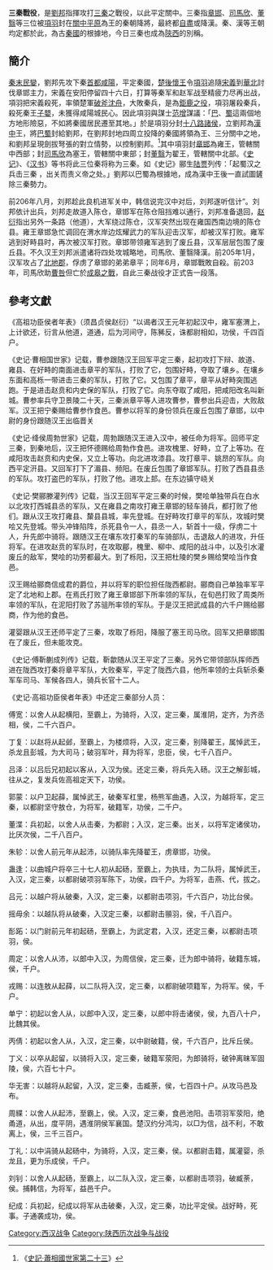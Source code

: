 {{Campaignbox 楚漢戰爭}}
'''三秦戰役'''，是[[劉邦|劉邦]]指揮攻打[[三秦|三秦]]之戰役，以此平定關中。三秦指[[章邯|章邯]]、[[司馬欣|司馬欣]]、[[董翳|董翳]]等三位被[[項羽|項羽]]封在[[關中平原|關中平原]]為王的秦朝降將，最終都[[自盡|自盡]]或降漢。秦、漢等王朝均定都於此，為古[[秦國|秦國]]的根據地，今日三秦也成為[[陝西|陝西]]的別稱。

==簡介==
[[秦末民變|秦末民變]]，劉邦先攻下秦[[首都|首都]][[咸陽|咸陽]]，平定秦國，[[楚後懷王|楚後懷王]]令[[項羽|項羽]]追隨[[宋義|宋義]]到[[華北|華北]]討伐章邯主力，宋義在安阳停留四十六日，打算等秦军和赵军战至精疲力尽再出战，項羽把宋義殺死，率領楚軍[[破斧沈舟|破斧沈舟]]，大敗秦兵，是為[[鉅鹿之役|鉅鹿之役]]，項羽屠殺秦兵，殺死秦王[[子嬰|子嬰]]，未獲得咸陽城民心。因此項羽與謀士[[范增|范增]]謀議：「[[巴|巴]]、[[蜀|蜀]]這兩個地方地形險惡，不如將秦國居民遷至其地。」於是項羽分封[[十八路諸侯|十八路諸侯]]，立劉邦為[[漢中|漢中]]王，將[[巴蜀|巴蜀]]封給劉邦，在劉邦封地四周立投降的秦國將領為王、三分關中之地，和劉邦呈現劍拔弩張的對立情勢，以控制劉邦。<ref name="史记054">《[[s:史記/卷054|史記·蕭相國世家第二十三]]》</ref>其中項羽封[[章邯|章邯]]為雍王，管轄關中西部；封[[司馬欣|司馬欣]]為塞王，管轄關中東部；封[[董翳|董翳]]为翟王，管轄關中北部。《[[史记|史记]]》、《[[汉书|汉书]]》等书将此三位秦将称为三秦。如《史记》郦生[[陆贾|陆贾]]列传：「起蜀汉之兵击三秦 ，出关而责义帝之处。」劉邦以巴蜀為根據地，成為漢中王後一直試圖鏟除三秦勢力。

前206年八月，刘邦趁此良机进军关中，韩信说完汉中对后，刘邦遂听信计”。刘邦依计出兵，刘邦走故道入陈仓，章邯军在陈仓阻挡难以通行，刘邦准备退回，[[赵衍|赵衍]]指出另外一条路（他道），大军绕过陈仓，汉军突然出现在雍国西南边境的陈仓县。雍王章邯急忙调回在渭水岸边炫耀武力的军队迎击汉军，却被汉军打败。雍军逃到好畤县时，再次被汉军打败。章邯带领雍军逃到了废丘县，汉军层层包围了废丘县。不久汉王刘邦派遣诸将四处攻城略地，司馬欣、董翳降漢。前205年1月，汉军攻占了[[北地郡|北地郡]]，俘虏了章邯的弟弟章平；同年6月，章邯戰敗自殺。前203年，司馬欣助[[曹咎|曹咎]]但亡於[[成皋之戰|成皋之戰]]，自此三秦战役才正式告一段落。

==參考文獻==
《高祖功臣侯者年表》（须昌贞侯赵衍）“以谒者汉王元年初起汉中，雍军塞渭上，上计欲还，衍言从他道，道通，后为河间守，陈豨反，诛都尉相如，功侯，千四百户。

《史记·曹相国世家》记载，曹参跟随汉王回军平定三秦，起初攻打下辩、故道、雍县、在好畤的南面进击章平的军队，打败了它，包围好畤，夺取了壤乡。在壤乡东面和高栎一带进击三秦的军队，打败了它。又包围了章平，章平从好畤突围逃跑。于是进击赵贲和内史保的军队，打败了它。向东夺取了咸阳，把咸阳改名叫新城。曹参率兵守卫景陵二十天，三秦派章平等人进攻曹参，曹参出兵迎击，大败敌军。汉王把宁秦赐给曹参作食邑。曹参以将军的身份领兵在废丘包围了章邯，以中尉的身份跟随汉王出临晋关

</div>《史记·绛侯周勃世家》记载，周勃跟随汉王进入汉中，被任命为将军。回师平定三秦，到秦地后，汉王把怀德赐给周勃作食邑。进攻槐里、好畤，立了上等功。在咸阳攻击赵贲和内史保，又立上等功。向北进攻漆县。攻打章平、姚昂的军队。向西平定汧县。又回军打下了湄县、频阳。在废丘包围了章邯军队。打败了西县县丞的军队。攻打盗巴的军队，打败了他。进攻上邽。在东边镇守峣关

《史记·樊郦滕灌列传》记载，当汉王回军平定三秦的时候，樊哙单独带兵在白水以北攻打西城县丞的军队，又在雍县之南攻打雍王章邯的轻车骑兵，都打败了他们。跟从汉王攻打雍县、斄县县城，率先登城。在好畤攻打章平的军队，攻城时樊哙又先登城。带头冲锋陷阵，杀死县令一人，县丞一人，斩首十一级，俘虏二十人，升先郎中骑将。跟随汉王在壤东攻打秦军的车骑部队，击退敌人的进攻，升任将军。在进攻赵贲的军队时，在攻取郿，槐里、柳中、咸阳的战斗中，以及引水灌废丘的敌军，樊哙的功劳都最大。到了栎阳，汉王把杜陵的樊乡赐给樊哙当作食邑。 

汉王赐给郦商信成君的爵位，并以将军的职位担任陇西都尉。郦商自己单独率军平定了北地和上郡。在焉氏打败了雍王章邯部下所率领的军队，在旬邑打败了周类所率领的军队，在泥阳打败了苏驵所率领的军队。于是汉王把武成县的六千户赐给郦商，作为他的食邑。 

灌婴跟从汉王还师平定了三秦，攻取了栎阳，降服了塞王司马欣。回军又把章邯围在了废丘，但未能攻克。

《史记·傅靳蒯成列传》记载，靳歙随从汉王平定了三秦。另外它带领部队挥师西进在陇西攻打秦将章平军队，大败秦军，平定了陇西六县，他所率领的士兵斩杀秦军车司马、军候各四人，骑兵长官十二人。
 
《史记·高祖功臣侯者年表》中还定三秦部分人员： 

傅宽：以舍人从起横阳，至霸上，为骑将，入汉，定三秦，属淮阴，定齐，为齐丞相，侯，二千六百户。 

丁复：以赵将从起邺，至霸上，为楼烦将，入汉，定三秦，别降翟王，属悼武王，杀龙且彭城，为大司马；破羽军叶，拜为将军，忠臣，侯，七千八百户。 

吕泽：以吕后兄初起以客从，入汉为侯。还定三秦，将兵先入砀。汉王之解彭城，往从之，复发兵佐高祖定天下，功侯。 

郭蒙：以户卫起薛，属悼武王，破秦军杠里，杨熊军曲遇，入汉，为越将军，定三秦，以都尉坚守敖仓，为将军，破籍军，功侯，二千户。 

董渫：兵初起，以舍人从击秦，为都尉；入汉，定三秦。出关，以将军定诸侯功，比厌次侯，二千八百户。 

朱轸：以舍人前元年从起沛，以骑队率先降翟王，虏章邯，功侯。 

蛊逢：以曲城户将卒三十七人初从起砀，至霸上，为执珪，为二队将，属悼武王，入汉，定三秦，以都尉破项羽军陈下，功侯，四千户。为将军，击燕、代，拔之。 

吕元：以越户将从破秦，入汉，定三秦，以都尉击项羽，千六百户，功比台侯。 

摇毋余：以越队将从破秦，入汉定三秦，以都尉击頨羽，侯，千八百户。 

耏跖：以门尉前元年初起砀，至霸上，为武定君，入汉，还定三秦，以都尉击项羽，侯。 

周定：以舍人从沛，以郎中入汉，为周信侯，定三秦，迁为郎中骑将，破籍东城，侯，千户。 

戎赐：以连敖从起薛，以二队将入汉，定三秦，以都尉破项籍军，为将军。侯，千户。 

单宁：初起以舍人从，以郎中入汉，定三秦，以郎中将击诸侯，侯，九百八十户，比魏其侯。 

丙倩：初起以舍人从，入汉，定三秦，以中尉破籍，侯，千六百户，比斥丘侯。 

丁义：以卒从起留，以骑将入汉，定三秦，破籍军荥阳，为郎骑将，破钟离昧军固陵，侯，六百七十户。 

华无害：以越将从起留，入汉，定三秦，击臧荼，侯，七百四十户。从攻马邑及布。 

周緤：以舍人从起沛，至霸上，侯。入汉，定三秦，食邑池阳。击项羽军荥阳，绝甬道，从出，度平阴，遇淮阴侯军襄国。楚汉约分鸿沟，以□为信，战不利，不敢离上，侯，三千三百户。 

丁礼：以中涓骑从起砀中，为骑将，入汉，定三秦，侯。以都尉击籍，属灌婴，杀龙且，更为乐成侯，千户。 

刘钊：以舍人从起砀，至霸上，以二队入汉，定三秦，以都尉击项羽，破臧荼，侯。捕韩信，为将军，益邑千户。 

纪成：兵初起，纪成以将军从击破秦，入汉，定三秦，功比平定侯。战好畤，死事。子通袭成功，侯。 
[[Category:西汉战争|Category:西汉战争]]
[[Category:陕西历次战争与战役|Category:陕西历次战争与战役]]